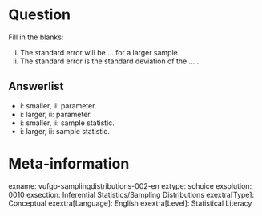 Question
========
Fill in the blanks:

i. The standard error will be ... for a larger sample.
ii. The standard error is the standard deviation of the ... .

Answerlist
----------
* i: smaller, ii: parameter.
* i: larger, ii: parameter.
* i: smaller, ii: sample statistic.
* i: larger, ii: sample statistic.

Meta-information
================
exname: vufgb-samplingdistributions-002-en
extype: schoice
exsolution: 0010
exsection: Inferential Statistics/Sampling Distributions
exextra[Type]: Conceptual
exextra[Language]: English
exextra[Level]: Statistical Literacy